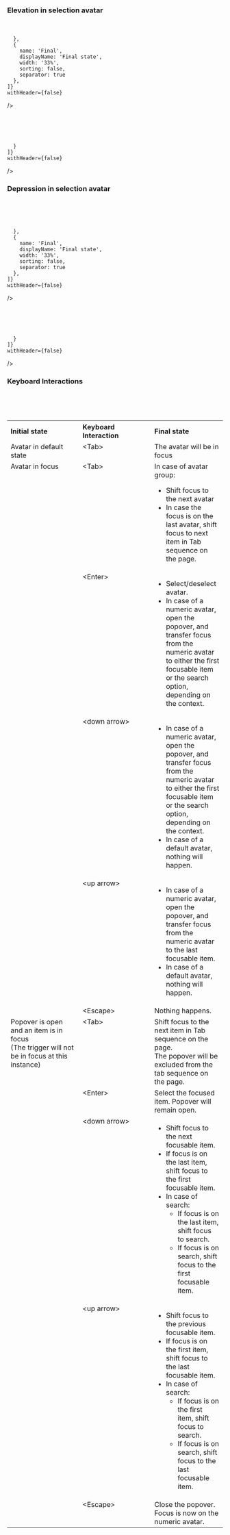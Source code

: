 ### Elevation in selection avatar

<br/>
<br/>

<Card shadow='none'>
  <Table
    showMenu={false}
    separator={true}
    data={[
      {
        Property: 'State',
        Initial: 'Default',
        Final: 'Hover',
      },
      {
        Property: 'Relative position Y',
        Initial: '0',
        Final: '+4 px',
      },
    ]}
    schema={[
      {
        name: 'Property',
        displayName: 'Property',
        width: '34%',
        sorting: false,
        separator: true,
        cellType: 'DEFAULT'
      },
      {
        name: 'Initial',
        displayName: 'Initial state',
        width: '33%',
        sorting: false,
        separator: true
        
      },
      {
        name: 'Final',
        displayName: 'Final state',
        width: '33%',
        sorting: false,
        separator: true
      },
    ]}
    withHeader={false}
  />
</Card>

<br/>
<br/>

<Card shadow='none'>
  <Table
    showMenu={false}
    separator={true}
    data={[
      {
        Curve: 'Cubic-bezier (0.2, 0, 0.38, 0.9)',
        Duration: '80ms'
      }
    ]}
    schema={[
      {
        name: 'Curve',
        displayName: 'Curve',
        width: '34%',
        sorting: false,
        separator: true,
        cellType: 'DEFAULT'
      },
      {
        name: 'Duration',
        displayName: 'Duration',
        width: '33%',
        sorting: false,
        separator: true
        
      }
    ]}
    withHeader={false}
  />
</Card>

### Depression in selection avatar

<br/>
<br/>

<Card shadow='none'>
  <Table
    showMenu={false}
    separator={true}
    data={[
      {
        Property: 'State',
        Initial: 'Hover',
        Final: 'Default',
      },
      {
        Property: 'Relative position Y',
        Initial: '+4px',
        Final: '0',
      },
    ]}
    schema={[
      {
        name: 'Property',
        displayName: 'Property',
        width: '34%',
        sorting: false,
        separator: true,
        cellType: 'DEFAULT'
      },
      {
        name: 'Initial',
        displayName: 'Initial state',
        width: '33%',
        sorting: false,
        separator: true
        
      },
      {
        name: 'Final',
        displayName: 'Final state',
        width: '33%',
        sorting: false,
        separator: true
      },
    ]}
    withHeader={false}
  />
</Card>

<br/>
<br/>

<Card shadow='none'>
  <Table
    showMenu={false}
    separator={true}
    data={[
      {
        Curve: 'Cubic-bezier (0.2, 0, 0.38, 0.9)',
        Duration: '80ms'
      }
    ]}
    schema={[
      {
        name: 'Curve',
        displayName: 'Curve',
        width: '34%',
        sorting: false,
        separator: true,
        cellType: 'DEFAULT'
      },
      {
        name: 'Duration',
        displayName: 'Duration',
        width: '33%',
        sorting: false,
        separator: true
        
      }
    ]}
    withHeader={false}
  />
</Card>

### Keyboard Interactions

<br/>
<br/>

<table style="width: 100%">
  <tbody>
    <tr>
      <th style="width:33%; text-align: left;">Initial state</th>
      <th style="width:33%; text-align: left;">Keyboard Interaction</th>
      <th style="width:33%; text-align: left;">Final state</th>
    </tr>
    <tr style="vertical-align: top">
      <td>Avatar in default state  </td>
      <td>&#60;Tab&#62;</td>
      <td>The avatar will be in focus</td>
    </tr>
    <tr style="vertical-align: top">
      <td>Avatar in focus  </td>
      <td>&#60;Tab&#62;</td>
      <td>
        In case of avatar group:
        <ul>
          <li>Shift focus to the next avatar </li>
          <li>In case the focus is on the last avatar, shift focus to next item in Tab sequence on the page. </li>
        </ul>
      </td>
    </tr>
    <tr style="vertical-align: top">
      <td></td>
      <td>&#60;Enter&#62;</td>
      <td>
        <ul>
          <li>Select/deselect avatar.</li>
          <li>In case of a numeric avatar, open the popover, and transfer focus from the numeric avatar to either the first focusable item or the search option, depending on the context.</li>
        </ul>
      </td>
    </tr>
    <tr style="vertical-align: top">
      <td></td>
      <td>&#60;down arrow&#62;</td>
      <td>
        <ul>
          <li>In case of a numeric avatar, open the popover, and transfer focus from the numeric avatar to either the first focusable item or the search option, depending on the context.</li>
          <li>In case of a default avatar, nothing will happen. </li>
        </ul>
      </td>
    </tr>
    <tr style="vertical-align: top">
      <td></td>
      <td>&#60;up arrow&#62;</td>
      <td>
        <ul>
          <li>In case of a numeric avatar, open the popover, and transfer focus from the numeric avatar to the last focusable item.</li>
          <li>In case of a default avatar, nothing will happen.</li>
        </ul>
      </td>
    </tr>
    <tr style="vertical-align: top">
      <td></td>
      <td>&#60;Escape&#62;</td>
      <td>Nothing happens.</td>
    </tr>
    <tr style="vertical-align: top">
      <td>Popover is open and an item is in focus<br/>(The trigger will not be in focus at this instance)</td>
      <td>&#60;Tab&#62;</td>
      <td>
        Shift focus to the next item in Tab sequence on the page. <br/>The popover will be excluded from the tab sequence on the page. 
      </td>
    </tr>
    <tr style="vertical-align: top">
      <td></td>
      <td>&#60;Enter&#62;</td>
      <td>
        Select the focused item. Popover will remain open. 
      </td>
    </tr>
    <tr style="vertical-align: top">
      <td></td>
      <td>&#60;down arrow&#62;</td>
      <td>
        <ul>
          <li>Shift focus to the next focusable item.</li>
          <li>If focus is on the last item, shift focus to the first focusable item.</li>
          <li>
            In case of search: 
            <ul>
              <li class="ml-5">If focus is on the last item, shift focus to search.</li>
              <li class="ml-5">If focus is on search, shift focus to the first focusable item. </li>
            </ul>
          </li>
        </ul>
      </td>
    </tr>
    <tr style="vertical-align: top">
      <td></td>
      <td>&#60;up arrow&#62;</td>
      <td>
        <ul>
          <li>Shift focus to the previous focusable item.</li>
          <li>If focus is on the first item, shift focus to the last focusable item.</li>
          <li>In case of search: 
            <ul>
              <li class="ml-5">If focus is on the first item, shift focus to search.</li>
              <li class="ml-5">If focus is on search, shift focus to the last focusable item.</li>
            </ul>
          </li>
        </ul>
      </td>
    </tr>
    <tr style="vertical-align: top">
      <td></td>
      <td>&#60;Escape&#62;</td>
      <td>Close the popover. Focus is now on the numeric avatar.</td>
    </tr>
  </tbody>
</table>
